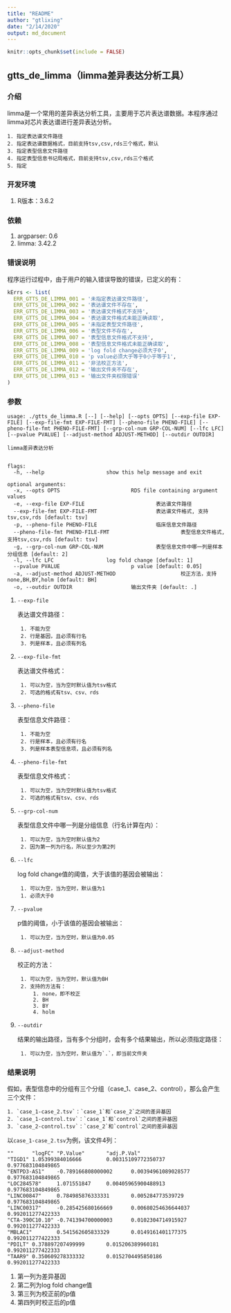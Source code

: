 ```yaml
---
title: "README"
author: "gtlixing"
date: "2/14/2020"
output: md_document
---
```


```r
knitr::opts_chunk$set(include = FALSE)
```

## gtts_de_limma（limma差异表达分析工具）

### 介绍

limma是一个常用的差异表达分析工具，主要用于芯片表达谱数据。本程序通过limma对芯片表达谱进行差异表达分析。

    1. 指定表达谱文件路径
    2. 指定表达谱数据格式，目前支持tsv,csv,rds三个格式，默认
    3. 指定表型信息文件路径
    4. 指定表型信息书记局格式，目前支持tsv,csv,rds三个格式
    5. 指定

### 开发环境

1. R版本：3.6.2

### 依赖

1. argparser: 0.6
2. limma: 3.42.2

### 错误说明

程序运行过程中，由于用户的输入错误导致的错误，已定义的有：

```R
kErrs <- list(
  ERR_GTTS_DE_LIMMA_001 = '未指定表达谱文件路径',
  ERR_GTTS_DE_LIMMA_002 = '表达谱文件不存在',
  ERR_GTTS_DE_LIMMA_003 = '表达谱文件格式不支持',
  ERR_GTTS_DE_LIMMA_004 = '表达谱文件格式未能正确读取',
  ERR_GTTS_DE_LIMMA_005 = '未指定表型文件路径',
  ERR_GTTS_DE_LIMMA_006 = '表型文件不存在',
  ERR_GTTS_DE_LIMMA_007 = '表型信息文件格式不支持',
  ERR_GTTS_DE_LIMMA_008 = '表型信息文件格式未能正确读取',
  ERR_GTTS_DE_LIMMA_009 = 'log fold change必须大于0',
  ERR_GTTS_DE_LIMMA_010 = 'p value必须大于等于0小于等于1',
  ERR_GTTS_DE_LIMMA_011 = '非法校正方法',
  ERR_GTTS_DE_LIMMA_012 = '输出文件夹不存在',
  ERR_GTTS_DE_LIMMA_013 = '输出文件夹权限错误'
)
```


### 参数

```
usage: ./gtts_de_limma.R [--] [--help] [--opts OPTS] [--exp-file EXP-FILE] [--exp-file-fmt EXP-FILE-FMT] [--pheno-file PHENO-FILE] [--pheno-file-fmt PHENO-FILE-FMT] [--grp-col-num GRP-COL-NUM] [--lfc LFC] [--pvalue PVALUE] [--adjust-method ADJUST-METHOD] [--outdir OUTDIR]

limma差异表达分析


flags:
  -h, --help                    show this help message and exit

optional arguments:
  -x, --opts OPTS                       RDS file containing argument values
  -e, --exp-file EXP-FILE                       表达谱文件路径
  --exp-file-fmt EXP-FILE-FMT                   表达谱文件格式, 支持tsv,csv,rds [default: tsv]
  -p, --pheno-file PHENO-FILE                   临床信息文件路径
  --pheno-file-fmt PHENO-FILE-FMT                       表型信息文件格式, 支持tsv,csv,rds [default: tsv]
  -g, --grp-col-num GRP-COL-NUM                 表型信息文件中哪一列是样本分组信息 [default: 2]
  -l, --lfc LFC                 log fold change [default: 1]
  --pvalue PVALUE                       p value [default: 0.05]
  -a, --adjust-method ADJUST-METHOD                     校正方法，支持none,BH,BY,holm [default: BH]
  -o, --outdir OUTDIR                   输出文件夹 [default: .]
```

1. `--exp-file`

    表达谱文件路径：

        1. 不能为空
        2. 行是基因，且必须有行名
        3. 列是样本，且必须有列名

2. `--exp-file-fmt`

    表达谱文件格式：

        1. 可以为空，当为空时默认值为tsv格式
        2. 可选的格式有tsv、csv、rds

3. `--pheno-file`

    表型信息文件路径：

        1. 不能为空
        2. 行是样本，且必须有行名
        3. 列是样本表型信息项，且必须有列名

4. `--pheno-file-fmt`

    表型信息文件格式：

        1. 可以为空，当为空时默认值为tsv格式
        2. 可选的格式有tsv、csv、rds

5. `--grp-col-num`

    表型信息文件中哪一列是分组信息（行名计算在内）：

        1. 可以为空，当为空时默认值为2
        2. 因为第一列为行名，所以至少为第2列

6. `--lfc`

    log fold change值的阈值，大于该值的基因会被输出：

        1. 可以为空，当为空时，默认值为1
        1. 必须大于0

7. `--pvalue`

    p值的阈值，小于该值的基因会被输出：

        1. 可以为空，当为空时，默认值为0.05

8. `--adjust-method`

    校正的方法：

        1. 可以为空，当为空时，默认值为BH
        2. 支持的方法有：
            1. none，即不校正
            2. BH
            3. BY
            4. holm

9. `--outdir`

    结果的输出路径，当有多个分组时，会有多个结果输出，所以必须指定路径：

        1. 可以为空，当为空时，默认值为`.`，即当前文件夹

### 结果说明

假如，表型信息中的分组有三个分组（case_1、case_2、control），那么会产生三个文件：

    1. `case_1-case_2.tsv`：`case_1`和`case_2`之间的差异基因
    2. `case_1-control.tsv`：`case_1`和`control`之间的差异基因
    3. `case_2-control.tsv`：`case_2`和`control`之间的差异基因

以`case_1-case_2.tsv`为例，该文件4列：

```
""      "logFC" "P.Value"       "adj.P.Val"
"TIGD1" 1.05399384016666        0.00315109772350737     0.977683104849865
"ENTPD3-AS1"    -0.789166808000002      0.00394961089028577     0.977683104849865
"LOC284578"     1.071551847     0.00405965900488913     0.977683104849865
"LINC00847"     0.784985876333331       0.005284773539729       0.977683104849865
"LINC00317"     -0.285425680166669      0.00680254636644037     0.992011277422333
"CTA-390C10.10" -0.741394700000003      0.0102304714915927      0.992011277422333
"MBLAC1"        0.541562605833329       0.0149161401177375      0.992011277422333
"PDILT" 0.378897207499999       0.015206389960181       0.992011277422333
"TAAR9" 0.350609278333332       0.0152704495850186      0.992011277422333
```

1. 第一列为差异基因
2. 第二列为log fold change值
3. 第三列为校正前的p值
4. 第四列时校正后的p值
